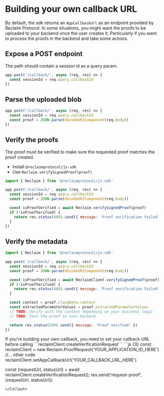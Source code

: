 
# Building your own callback URL

By default, the sdk returns an `AppCallbackUrl` as an endpoint provided by Reclaim Protocol.
In some situations, you might want the proofs to be uploaded to your backend once the user creates it.
Particularly if you want to process the proofs in the backend and take some actions.

## Expose a POST endpoint

The path should contain a session id as a query param.

```js copy showLineNumbers {2}
app.post('/callback/', async (req, res) => {
  const sessionId = req.query.callbackId
})
```

## Parse the uploaded blob

```js copy showLineNumbers {3}
app.post('/callback/', async (req, res) => {
  const sessionId = req.query.callbackId
  const proof = JSON.parse(decodeURIComponent(req.body))
})
```

## Verify the proofs

The proof must be verified to make sure the requested proof matches the proof created.

- Install `@reclaimprotocol/js-sdk`
- Use `Reclaim.verifySignedProof(proof)`

```js showLineNumbers {7-10}
import { Reclaim } from '@reclaimprotocol/js-sdk'

app.post('/callback/', async (req, res) => {
  const sessionId = req.query.callbackId
  const proof = JSON.parse(decodeURIComponent(req.body))

  const isProofVerified = await Reclaim.verifySignedProof(proof)
  if (!isProofVerified) {
    return res.status(400).send({ message: 'Proof verification failed' })
  }
})
```

## Verify the metadata

```js showLineNumbers
import { Reclaim } from '@reclaimprotocol/js-sdk'

app.post('/callback/', async (req, res) => {
  const sessionId = req.query.callbackId
  const proof = JSON.parse(decodeURIComponent(req.body))

  const isProofVerified = await ReclaimClient.verifySignedProof(proof)
  if (!isProofVerified) {
    return res.status(400).send({ message: 'Proof verification failed' })
  }

  const context = proof.claimData.context
  const extractedParameterValues = proof.extractedParameterValues
  // TODO: Verify with the context depending on your business logic
  // TODO: Save the proof to your backend

  return res.status(200).send({ message: 'Proof verified' })
})
```
<Callout type='info'>
  If you're building your own callback, you need to set your callback URL before calling ```reclaimClient.createVerificationRequest```
  ```js {3}
  const reclaimClient = new Reclaim.ProofRequest('YOUR_APPLICATION_ID_HERE')
    //... other code
  reclaimClient.setAppCallbackUrl('YOUR_CALLBACK_URL_HERE')
  
  const {requestUrl, statusUrl} = await reclaimClient.createVerificationRequest();
  res.send('request-proof', {requestUrl, statusUrl})
  ```
</Callout>

